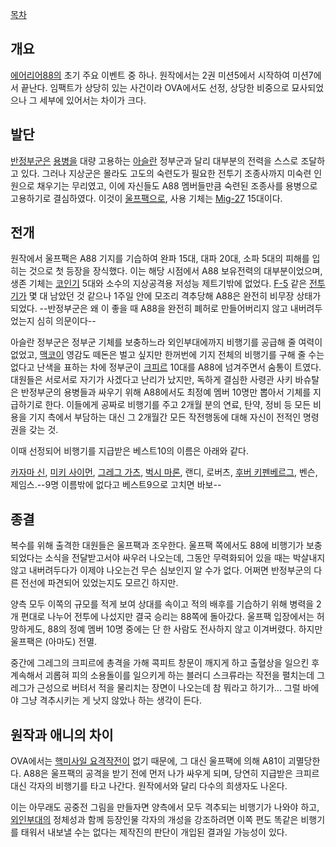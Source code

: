 [[목차]]
== 개요 ==
[[에어리어88]]의 초기 주요 이벤트 중 하나. 원작에서는 2권 미션5에서 시작하여 미션7에서 끝난다. 임팩트가 상당히 있는 사건이라 OVA에서도 선정, 상당한 비중으로 묘사되었으나 그 세부에 있어서는 차이가 크다.

== 발단 ==
[[반정부군]]은 [[용병]]을 대량 고용하는 [[아슬란]] 정부군과 달리 대부분의 전력을 스스로 조달하고 있다. 그러나 지상군은 몰라도 고도의 숙련도가 필요한 전투기 조종사까지 미숙련 인원으로 채우기는 무리였고, 이에 자신들도 A88 멤버들만큼 숙련된 조종사를 용병으로 고용하기로 결심하였다. 이것이 [[울프팩]]으로, 사용 기체는 [[Mig-27]] 15대이다.

== 전개 ==
원작에서 울프팩은 A88 기지를 기습하여 완파 15대, 대파 20대, 소파 5대의 피해를 입히는 것으로 첫 등장을 장식했다. 이는 해당 시점에서 A88 보유전력의 대부분이었으며, 생존 기체는 [[코인기]] 5대와 소수의 지상공격용 저성능 제트기밖에 없었다. [[F-5]] 같은 [[전투기]]가 몇 대 남았던 것 같으나 1주일 안에 모조리 격추당해 A88은 완전히 비무장 상태가 되었다. --반정부군은 왜 이 좋을 때 A88을 완전히 폐허로 만들어버리지 않고 내버려두었는지 심히 의문이다--

아슬란 정부군은 정부군 기체를 보충하느라 외인부대에까지 비행기를 공급해 줄 여력이 없었고, [[맥코이]] 영감도 떼돈은 벌고 싶지만 한꺼번에 기지 전체의 비행기를 구해 줄 수는 없다고 난색을 표하는 차에 정부군이 [[크피르]] 10대를 A88에 넘겨주면서 숨통이 트였다. 대원들은 서로서로 자기가 사겠다고 난리가 났지만, 독하게 결심한 사령관 사키 바슈탈은 반정부군의 용병들과 싸우기 위해 A88에서도 최정예 멤버 10명만 뽑아서 기체를 지급하기로 한다. 이들에게 공짜로 비행기를 주고 2개월 분의 연료, 탄약, 정비 등 모든 비용을 기지 측에서 부담하는 대신 그 2개월간 모든 작전행동에 대해 자신이 전적인 명령권을 갖는 것.

이때 선정되어 비행기를 지급받은 베스트10의 이름은 아래와 같다.

[[카자마 신]], [[미키 사이먼]], [[그레그 가츠]], [[벅시 마론]], 랜디, 로버츠, [[후버 키펜베르그]], 벤슨, 제임스.--9명 이름밖에 없다고 베스트9으로 고치면 바보--

== 종결 ==
복수를 위해 출격한 대원들은 울프팩과 조우한다. 울프팩 쪽에서도 88에 비행기가 보충되었다는 소식을 전달받고서야 싸우러 나오는데, 그동안 무력화되어 있을 때는 박살내지 않고 내버려두다가 이제야 나오는건 무슨 심보인지 알 수가 없다. 어쩌면 반정부군의 다른 전선에 파견되어 있었는지도 모르긴 하지만.

양측 모두 이쪽의 규모를 적게 보여 상대를 속이고 적의 배후를 기습하기 위해 병력을 2개 편대로 나누어 전투에 나섰지만 결국 승리는 88쪽에 돌아갔다. 울프팩 입장에서는 허망하게도, 88의 정예 멤버 10명 중에는 단 한 사람도 전사하지 않고 이겨버렸다. 하지만 울프팩은 (아마도) 전멸.

중간에 그레그의 크피르에 총격을 가해 콕피트 창문이 깨지게 하고 출혈상을 일으킨 후 계속해서 괴롭혀 피의 소용돌이를 일으키게 하는 블러디 스크류라는 작전을 펼치는데 그레그가 근성으로 버텨서 적을 물리치는 장면이 나오는데 참 뭐라고 하기가... 그럴 바에야 그냥 격추시키는 게 낫지 않았나 하는 생각이 든다.

== 원작과 애니의 차이 ==
OVA에서는 [[핵미사일 요격작전]]이 없기 때문에, 그 대신 울프팩에 의해 A81이 괴멸당한다. A88은 울프팩의 공격을 받기 전에 먼저 나가 싸우게 되며, 당연히 지급받은 크피르 대신 각자의 비행기를 타고 나간다. 원작에서와 달리 다수의 희생자도 나온다. 

이는 아무래도 공중전 그림을 만들자면 양측에서 모두 격추되는 비행기가 나와야 하고, [[외인부대]]의 정체성과 함께 등장인물 각자의 개성을 강조하려면 이쪽 편도 똑같은 비행기를 태워서 내보낼 수는 없다는 제작진의 판단이 개입된 결과일 가능성이 있다.
